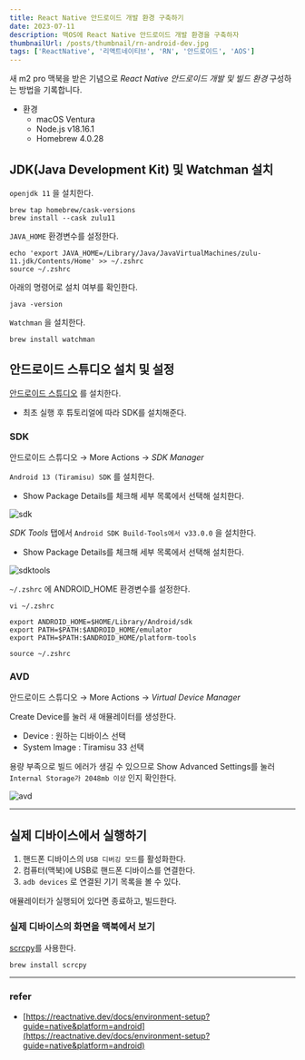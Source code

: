 ```yaml
---
title: React Native 안드로이드 개발 환경 구축하기
date: 2023-07-11
description: 맥OS에 React Native 안드로이드 개발 환경을 구축하자
thumbnailUrl: /posts/thumbnail/rn-android-dev.jpg
tags: ['ReactNative', '리액트네이티브', 'RN', '안드로이드', 'AOS']
---
```


새 m2 pro 맥북을 받은 기념으로 *React Native 안드로이드 개발 및 빌드 환경* 구성하는 방법을 기록합니다.

- 환경
    - macOS Ventura
    - Node.js v18.16.1
    - Homebrew 4.0.28

## JDK(Java Development Kit) 및 Watchman 설치

`openjdk 11` 을 설치한다.

```
brew tap homebrew/cask-versions
brew install --cask zulu11
```

`JAVA_HOME` 환경변수를 설정한다.

```
echo 'export JAVA_HOME=/Library/Java/JavaVirtualMachines/zulu-11.jdk/Contents/Home' >> ~/.zshrc
source ~/.zshrc
```

아래의 명령어로 설치 여부를 확인한다.

```
java -version
```

`Watchman` 을 설치한다.

```
brew install watchman
```

## 안드로이드 스튜디오 설치 및 설정

[안드로이드 스튜디오](https://developer.android.com/studio) 를 설치한다.
- 최초 실행 후 튜토리얼에 따라 SDK를 설치해준다.

### SDK

안드로이드 스튜디오 → More Actions → *SDK Manager*

`Android 13 (Tiramisu) SDK` 를 설치한다.
- Show Package Details를 체크해 세부 목록에서 선택해 설치한다.

![sdk](/posts/rn-aos-dev-setting/sdk.png)

*SDK Tools* 탭에서 `Android SDK Build-Tools에서 v33.0.0` 을 설치한다.
- Show Package Details를 체크해 세부 목록에서 선택해 설치한다.

![sdktools](/posts/rn-aos-dev-setting/sdktools.png)

`~/.zshrc` 에 ANDROID_HOME 환경변수를 설정한다.

```
vi ~/.zshrc
```

```
export ANDROID_HOME=$HOME/Library/Android/sdk
export PATH=$PATH:$ANDROID_HOME/emulator
export PATH=$PATH:$ANDROID_HOME/platform-tools
```

```
source ~/.zshrc
```

### AVD

안드로이드 스튜디오 → More Actions → *Virtual Device Manager*

Create Device를 눌러 새 애뮬레이터를 생성한다.

- Device : 원하는 디바이스 선택
- System Image : Tiramisu 33 선택

용량 부족으로 빌드 에러가 생길 수 있으므로 Show Advanced Settings를 눌러 `Internal Storage가 2048mb 이상` 인지 확인한다.

![avd](/posts/rn-aos-dev-setting/avd.png)

---

## 실제 디바이스에서 실행하기

1. 핸드폰 디바이스의 `USB 디버깅 모드`를 활성화한다.
2. 컴퓨터(맥북)에 USB로 핸드폰 디바이스를 연결한다.
3. `adb devices` 로 연결된 기기 목록을 볼 수 있다.

애뮬레이터가 실행되어 있다면 종료하고, 빌드한다.

### 실제 디바이스의 화면을 맥북에서 보기

[scrcpy](https://github.com/Genymobile/scrcpy)를 사용한다.

```
brew install scrcpy
```


---

### refer

- [https://reactnative.dev/docs/environment-setup?guide=native&platform=android](https://reactnative.dev/docs/environment-setup?guide=native&platform=android)

